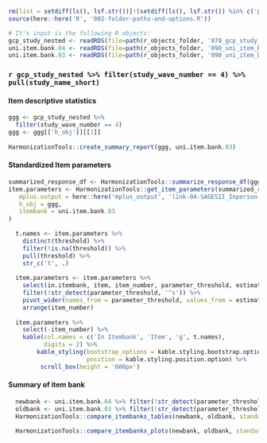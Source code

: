 ```r
rm(list = setdiff(ls(), lsf.str())[!(setdiff(ls(), lsf.str()) %in% c('params'))])
source(here::here('R', '002-folder-paths-and-options.R')) 
``` 
 
```r
# It's input is the following R objects: 
gcp_study_nested <- readRDS(file=path(r_objects_folder, '070_gcp_study_nested.rds')) 
uni.item.bank.04 <- readRDS(file=path(r_objects_folder, '090_uni_item_bank_04.rds')) 
uni.item.bank.03 <- readRDS(file=path(r_objects_folder, '090_uni_item_bank_03.rds')) 
``` 
 
### `r gcp_study_nested %>% filter(study_wave_number == 4) %>% pull(study_name_short)`
 
 
#### Item descriptive statistics
 
```r
ggg <- gcp_study_nested %>% 
  filter(study_wave_number == 4) 
ggg <- ggg[['h_obj']][[1]] 
 
HarmonizationTools::create_summary_report(ggg, uni.item.bank.03)
```
 
#### Standardized Item parameters
 
```r
summarized_response_df <- HarmonizationTools::summarize_response_df(ggg, df_name = 'response_df_filtered') 
item.parameters <- HarmonizationTools::get_item_parameters(summarized_response_df, 
   mplus.output = here::here('mplus_output', 'link-04-SAGESII_Inperson-uni-mlr.out'),
   h_obj = ggg,
   itembank = uni.item.bank.03
) 
 
  t.names <- item.parameters %>%
    distinct(threshold) %>%
    filter(!is.na(threshold)) %>%
    pull(threshold) %>%
    str_c('t', .)
 
  item.parameters <- item.parameters %>%
    select(in.itembank, item, item_number, parameter_threshold, estimate.stdyx) %>%
    filter(!str_detect(parameter_threshold, '^s')) %>%
    pivot_wider(names_from = parameter_threshold, values_from = estimate.stdyx) %>%
    arrange(item_number) 
 
  item.parameters %>%
    select(-item_number) %>% 
    kable(col.names = c('In Itembank', 'Item', 'g', t.names),
          digits = 2) %>%
        kable_styling(bootstrap_options = kable.styling.bootstrap.option, full_width = F,
                      position = kable.styling.position.option) %>%
         scroll_box(height = '600px')
```
 
#### Summary of item bank
 
```r
  newbank <- uni.item.bank.04 %>% filter(!str_detect(parameter_threshold, '^s'))
  oldbank <- uni.item.bank.03 %>% filter(!str_detect(parameter_threshold, '^s'))
  HarmonizationTools::compare_itembanks_tables(newbank, oldbank, standardized = TRUE)
```
 
```r
  HarmonizationTools::compare_itembanks_plots(newbank, oldbank, standardized = TRUE)
```
 
